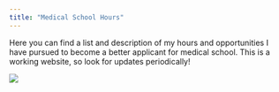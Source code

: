 ```yaml
---
title: "Medical School Hours"
---
```


Here you can find a list and description of my hours and opportunities I have pursued to become a better applicant for medical school. This is a working website, so look for updates periodically! <br>

![](professional_headshot.png)
